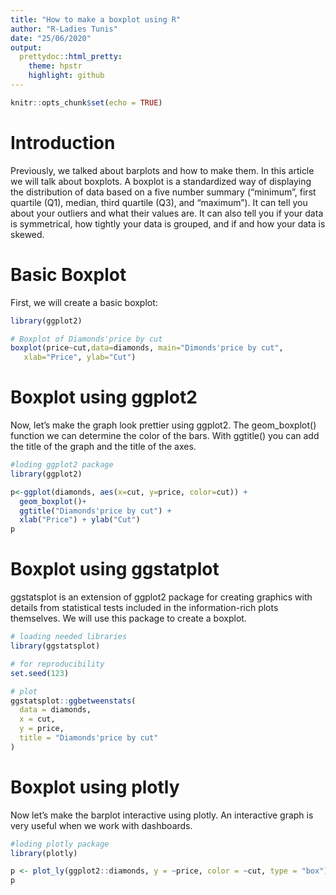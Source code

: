 ```yaml
---
title: "How to make a boxplot using R"
author: "R-Ladies Tunis"
date: "25/06/2020"
output:
  prettydoc::html_pretty:
    theme: hpstr
    highlight: github
---
```


```r
knitr::opts_chunk$set(echo = TRUE)
``` 

# **Introduction**
Previously, we talked about barplots and how to make them. In this article we will talk about boxplots. A boxplot is a standardized way of displaying the distribution of data based on a five number summary (“minimum”, first quartile (Q1), median, third quartile (Q3), and “maximum”). It can tell you about your outliers and what their values are. It can also tell you if your data is symmetrical, how tightly your data is grouped, and if and how your data is skewed.

# **Basic Boxplot**

First, we will create a basic boxplot: 

```r
library(ggplot2)
```
```r
# Boxplot of Diamonds'price by cut
boxplot(price~cut,data=diamonds, main="Dimonds'price by cut",
   xlab="Price", ylab="Cut")
```

# **Boxplot using ggplot2**

Now, let's make the graph look prettier using ggplot2. The geom_boxplot() function we can determine the color of the bars. With ggtitle() you can add the title of the graph and the title of the axes.

```r
#loding ggplot2 package
library(ggplot2)

p<-ggplot(diamonds, aes(x=cut, y=price, color=cut)) +
  geom_boxplot()+
  ggtitle("Diamonds'price by cut") +
  xlab("Price") + ylab("Cut")
p
```

# **Boxplot using ggstatplot**

ggstatsplot is an extension of ggplot2 package for creating graphics with details from statistical tests included in the information-rich plots themselves. We will use this package to create a boxplot.

```r
# loading needed libraries
library(ggstatsplot)

# for reproducibility
set.seed(123)

# plot
ggstatsplot::ggbetweenstats(
  data = diamonds,
  x = cut,
  y = price,
  title = "Diamonds'price by cut"
)
```

# **Boxplot using plotly**

Now let's make the barplot interactive using plotly. An interactive graph is very useful when we work with dashboards.

```r
#loding plotly package
library(plotly)

p <- plot_ly(ggplot2::diamonds, y = ~price, color = ~cut, type = "box")
p
```
